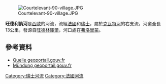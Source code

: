 [[Image:Courtelevant-90-village.JPG|right]]

'''旺德利訥河'''是[[西歐|西歐]]的河流，流經[[法國|法國]]和[[瑞士|瑞士]]，屬於[[克瓦特河|克瓦特河]]的右支流，河道全長13公里，發源自[[旺德林庫爾|旺德林庫爾]]，河口處在[[弗洛里蒙|弗洛里蒙]]。

==參考資料==
* [https://www.geoportail.gouv.fr/carte?c=7.1434803965882905,47.45595284695079&z=0.00012136999453139198&l=GEOGRAPHICALGRIDSYSTEMS.MAPS.3D$GEOPORTAIL:OGC:WMTS@aggregate(1)&permalink=yes Quelle geoportail.gouv.fr] {{Wayback|url=https://www.geoportail.gouv.fr/carte?c=7.1434803965882905,47.45595284695079&z=0.00012136999453139198&l=GEOGRAPHICALGRIDSYSTEMS.MAPS.3D$GEOPORTAIL:OGC:WMTS@aggregate(1)&permalink=yes |date=20210121053123 }}
* [https://www.geoportail.gouv.fr/carte?c=7.067552138433076,47.51098511912335&z=0.00003063381219121421&l=GEOGRAPHICALGRIDSYSTEMS.MAPS.3D$GEOPORTAIL:OGC:WMTS@aggregate(1)&permalink=yes Mündung geoportail.gouv.fr] {{Wayback|url=https://www.geoportail.gouv.fr/carte?c=7.067552138433076,47.51098511912335&z=0.00003063381219121421&l=GEOGRAPHICALGRIDSYSTEMS.MAPS.3D$GEOPORTAIL:OGC:WMTS@aggregate(1)&permalink=yes |date=20210121002050 }}

{{Switzerland-geo-stub}}
{{France-geo-stub}}
[[Category:瑞士河流|Category:瑞士河流]]
[[Category:法國河流|Category:法國河流]]